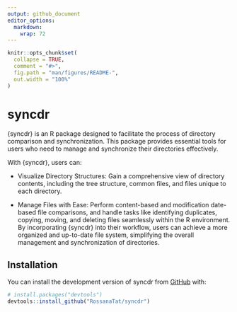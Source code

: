 ```yaml
---
output: github_document
editor_options: 
  markdown: 
    wrap: 72
---
```


<!-- README.md is generated from README.Rmd. Please edit that file -->

```r
knitr::opts_chunk$set(
  collapse = TRUE,
  comment = "#>",
  fig.path = "man/figures/README-",
  out.width = "100%"
)
```

# syncdr

<!-- badges: start -->

<!-- badges: end -->

{syncdr} is an R package designed to facilitate the process of directory
comparison and synchronization. This package provides essential tools
for users who need to manage and synchronize their directories
effectively.

With {syncdr}, users can:

-   Visualize Directory Structures: Gain a comprehensive view of
    directory contents, including the tree structure, common files, and
    files unique to each directory.

-   Manage Files with Ease: Perform content-based and modification
    date-based file comparisons, and handle tasks like identifying
    duplicates, copying, moving, and deleting files seamlessly within
    the R environment. By incorporating {syncdr} into their workflow,
    users can achieve a more organized and up-to-date file system,
    simplifying the overall management and synchronization of
    directories.

## Installation

You can install the development version of syncdr from
[GitHub](https://github.com/) with:

``` r
# install.packages("devtools")
devtools::install_github("RossanaTat/syncdr")
```

## 
